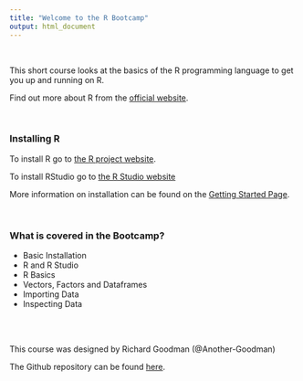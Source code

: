 ```yaml
---
title: "Welcome to the R Bootcamp"
output: html_document
---
```


\ 

This short course looks at the basics of the R programming language to get you up and running on R.

Find out more about R from the [official website](https://www.r-project.org/about.html).


\


### Installing R

To install R go to [the R project website](https://www.r-project.org/).

To install RStudio go to [the R Studio website](https://www.rstudio.com/)

More information on installation can be found on the [Getting Started Page](https://another-goodman.github.io/R-boot-camp/Getting-Started.html). 

\


### What is covered in the Bootcamp? 

* Basic Installation
* R and R Studio 
* R Basics
* Vectors, Factors and Dataframes
* Importing Data
* Inspecting Data

\
\

This course was designed by Richard Goodman (@Another-Goodman)

The Github repository can be found [here](https://github.com/Another-Goodman/R-boot-camp). 

